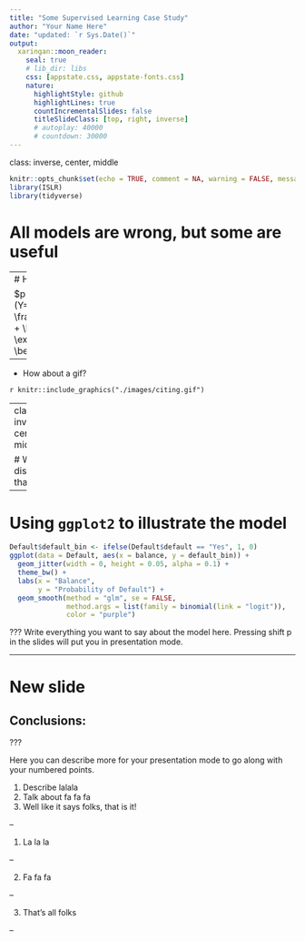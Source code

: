 ```yaml
---
title: "Some Supervised Learning Case Study"
author: "Your Name Here"
date: "updated: `r Sys.Date()`"
output:
  xaringan::moon_reader:
    seal: true
    # lib_dir: libs
    css: [appstate.css, appstate-fonts.css]
    nature:
      highlightStyle: github
      highlightLines: true
      countIncrementalSlides: false
      titleSlideClass: [top, right, inverse]
      # autoplay: 40000
      # countdown: 30000
---
```

class: inverse, center, middle

```r
knitr::opts_chunk$set(echo = TRUE, comment = NA, warning = FALSE, message = FALSE)
library(ISLR)
library(tidyverse)
```


# All models are wrong, but some are useful

---
# Here is ours:

$p(X) = \text{Pr}(Y=1|X) = \frac{\exp(\beta_0 + \beta_1X)}{1 + \exp(\beta_0 + \beta_1X)}$ 

--

* How about a gif?

`r knitr::include_graphics("./images/citing.gif")`

---
class: inverse, center, middle

# We discovered that...

---

# Using `ggplot2` to illustrate the model




```r
Default$default_bin <- ifelse(Default$default == "Yes", 1, 0)
ggplot(data = Default, aes(x = balance, y = default_bin)) + 
  geom_jitter(width = 0, height = 0.05, alpha = 0.1) + 
  theme_bw() + 
  labs(x = "Balance", 
       y = "Probability of Default") + 
  geom_smooth(method = "glm", se = FALSE, 
              method.args = list(family = binomial(link = "logit")),
              color = "purple") 
```

???
Write everything you want to say about the model here.  Pressing shift p in the slides will put you in presentation mode.

---

# New slide



## Conclusions:


???

Here you can describe more for your presentation mode to go along with your numbered points.

1. Describe lalala
2. Talk about fa fa fa
3. Well like it says folks, that is it!

--

1. La la la

--

2. Fa fa fa

--

3. That's all folks

--



 